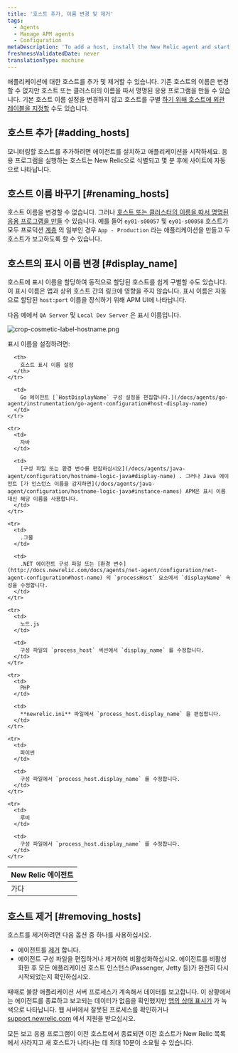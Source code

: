 ```yaml
---
title: '호스트 추가, 이름 변경 및 제거'
tags:
  - Agents
  - Manage APM agents
  - Configuration
metaDescription: 'To add a host, install the New Relic agent and start your app. To remove a host, uninstall or disable the agent first.'
freshnessValidatedDate: never
translationType: machine
---
```



애플리케이션에 대한 호스트를 추가 및 제거할 수 있습니다. 기존 호스트의 이름은 변경할 수 없지만 호스트 또는 클러스터의 이름을 따서 명명된 응용 프로그램을 만들 수 있습니다. 기본 호스트 이름 설정을 변경하지 않고 호스트를 구별 [하기 위해 호스트에 외관 레이블을 지정할](#display_name) 수도 있습니다.

## 호스트 추가 [#adding_hosts]

모니터링할 호스트를 추가하려면 에이전트를 설치하고 애플리케이션을 시작하세요. 응용 프로그램을 실행하는 호스트는 New Relic으로 식별되고 몇 분 후에 사이트에 자동으로 나타납니다.

## 호스트 이름 바꾸기 [#renaming_hosts]

호스트 이름을 변경할 수 없습니다. 그러나 [호스트 또는 클러스터의 이름을 따서 명명된 응용 프로그램을 만들](/docs/site/renaming-applications) 수 있습니다. 예를 들어 `ey01-s00057` 및 `ey01-s00058` 호스트가 모두 프로덕션 [계층](/docs/accounts-partnerships/education/getting-started-new-relic/glossary#tier) 의 일부인 경우 `App - Production` 라는 애플리케이션을 만들고 두 호스트가 보고하도록 할 수 있습니다.

## 호스트의 표시 이름 변경 [#display_name]

호스트에 표시 이름을 할당하여 동적으로 할당된 호스트를 쉽게 구별할 수도 있습니다. 이 표시 이름은 앱과 상위 호스트 간의 링크에 영향을 주지 않습니다. 표시 이름은 자동으로 할당된 `host:port` 이름을 장식하기 위해 APM UI에 나타납니다.

다음 예에서 `QA Server` 및 `Local Dev Server` 은 표시 이름입니다.

<img
  title="crop-cosmetic-label-hostname.png"
  alt="crop-cosmetic-label-hostname.png"
  src={apmHostNameDisplay}
/>

표시 이름을 설정하려면:

<table>
  <thead>
    <tr>
      <th style={{ width: "150px" }}>
        New Relic 에이전트
      </th>

      <th>
        호스트 표시 이름 설정
      </th>
    </tr>
  </thead>

  <tbody>
    <tr>
      <td>
        가다
      </td>

      <td>
        Go 에이전트 [`HostDisplayName` 구성 설정을 편집합니다.](/docs/agents/go-agent/instrumentation/go-agent-configuration#host-display-name)
      </td>
    </tr>

    <tr>
      <td>
        자바
      </td>

      <td>
        [구성 파일 또는 환경 변수를 편집하십시오](/docs/agents/java-agent/configuration/hostname-logic-java#display-name) . 그러나 Java 에이전트 [가 인스턴스 이름을 감지하면](/docs/agents/java-agent/configuration/hostname-logic-java#instance-names) APM은 표시 이름 대신 해당 이름을 사용합니다.
      </td>
    </tr>

    <tr>
      <td>
        .그물
      </td>

      <td>
        .NET 에이전트 구성 파일 또는 [환경 변수](http://docs.newrelic.com/docs/agents/net-agent/configuration/net-agent-configuration#host-name) 의 `processHost` 요소에서 `displayName` 속성을 수정합니다.
      </td>
    </tr>

    <tr>
      <td>
        노드.js
      </td>

      <td>
        구성 파일의 `process_host` 섹션에서 `display_name` 를 수정합니다.
      </td>
    </tr>

    <tr>
      <td>
        PHP
      </td>

      <td>
        **newrelic.ini** 파일에서 `process_host.display_name` 을 편집합니다.
      </td>
    </tr>

    <tr>
      <td>
        파이썬
      </td>

      <td>
        구성 파일에서 `process_host.display_name` 를 수정합니다.
      </td>
    </tr>

    <tr>
      <td>
        루비
      </td>

      <td>
        구성 파일에서 `process_host.display_name` 를 수정합니다.
      </td>
    </tr>
  </tbody>
</table>

## 호스트 제거 [#removing_hosts]

호스트를 제거하려면 다음 옵션 중 하나를 사용하십시오.

* 에이전트를 [제거](/docs/agents/manage-apm-agents/installation/uninstall-agent) 합니다.
* 에이전트 구성 파일을 편집하거나 제거하여 비활성화하십시오. 에이전트를 비활성화한 후 모든 애플리케이션 호스트 인스턴스(Passenger, Jetty 등)가 완전히 다시 시작되었는지 확인하십시오.

때때로 불량 애플리케이션 서버 프로세스가 계속해서 데이터를 보고합니다. 이 상황에서는 에이전트를 종료하고 보고되는 데이터가 없음을 확인했지만 [앱의 상태 표시기](/docs/using-new-relic/welcome-new-relic/getting-started/glossary#health-status) 가 녹색으로 나타납니다. 웹 서버에서 잘못된 프로세스를 확인하거나 [support.newrelic.com](https://support.newrelic.com "링크가 새 창에서 열립니다.") 에서 지원을 받으십시오.

모든 보고 응용 프로그램이 이전 호스트에서 종료되면 이전 호스트가 New Relic 목록에서 사라지고 새 호스트가 나타나는 데 최대 10분이 소요될 수 있습니다.